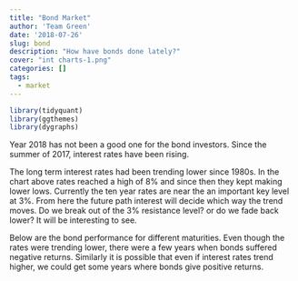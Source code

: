 ```yaml
---
title: "Bond Market"
author: 'Team Green'
date: '2018-07-26'
slug: bond
description: "How have bonds done lately?"
cover: "int charts-1.png"
categories: []
tags:
  - market
---
```


```r

library(tidyquant)
library(ggthemes)
library(dygraphs)

```



Year 2018 has not been a good one for the bond investors. Since the summer of 2017, interest rates have been rising. 

The long term interest rates had been trending lower since 1980s. In the chart above rates reached a high of 8% and since then they kept making lower lows. Currently the ten year rates are near the an important key level at 3%. From here the future path interest will decide which way the trend moves. Do we break out of the 3% resistance level? or do we fade back lower? It will be interesting to see.

Below are the bond performance for different maturities. Even though the rates were trending lower, there were a few years when bonds suffered negative returns. Similarly it is possible that even if interest rates trend higher, we could get some years where bonds give positive returns.



